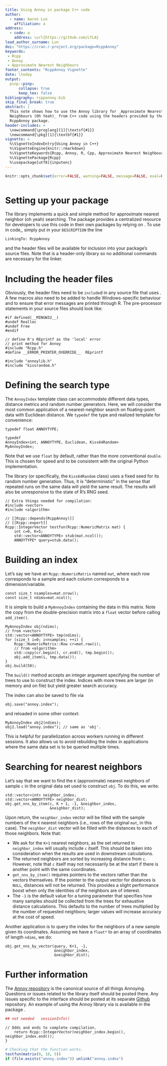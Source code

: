 ```yaml
---
title: Using Annoy in package C++ code
author: 
  - name: Aaron Lun 
    affiliation: a
address:
  - code: a
    address: \url{https://github.com/LTLA}
lead_author_surname: Lun
doi: "https://cran.r-project.org/package=RcppAnnoy"
keywords:
 - Rcpp
 - Annoy
 - Approximate Nearest Neighbours
footer_contents: "RcppAnnoy Vignette"
date: \today
output: 
  pinp::pinp:
      collapse: true
      keep_tex: false
bibliography: rcppannoy.bib
skip_final_break: true
abstract: |
  This note shows how to use the Annoy library for _Approximate Nearest
  Neighbours (Oh Yeah)_ from C++ code using the headers provided by the
  RcppAnnoy package.
header-includes: >
  \newcommand{\proglang}[1]{\textsf{#1}}
  \newcommand{\pkg}[1]{\textbf{#1}}
vignette: >
  %\VignetteIndexEntry{Using Annoy in C++}
  %\VignetteEngine{knitr::rmarkdown}
  %\VignetteKeywords{Rcpp, Annoy, R, Cpp, Approximate Nearest Neighbours}
  %\VignettePackage{Rcpp}
  %\usepackage[utf8]{inputenc}
---
```


```r
knitr::opts_chunk$set(error=FALSE, warning=FALSE, message=FALSE, eval=FALSE)
```

```Rcpp
```

# Setting up your package 

The [\pkg{Annoy}](https://github.com/spotify/annoy) \citep{Github:annoy} \proglang{C++} library implements a quick and simple method for approximate nearest neighbor (oh yeah) searching.
The \pkg{RcppAnnoy} package \citep{CRAN:RcppAnnoy} provides a centralized
resource for developers to use this code in their own \proglang{R} packages by relying
on \pkg{Rcpp} \citep{TAS:Rcpp,CRAN:Rcpp}. To use \pkg{Annoy} in \proglang{C++} code,, simply put in your `DESCRIPTION` the line

```
LinkingTo: RcppAnnoy
```

and the header files will be available for inclusion into your package's source files.
Note that \pkg{Annoy} is a header-only library so no additional commands are necessary for the linker.

# Including the header files

Obviously, the header files need to be `include`d in any \proglang{C++} source file that uses \pkg{Annoy}.
A few macros also need to be added to handle Windows-specific behaviour and to ensure that error messages are printed through R.
The pre-processor statements in your source files should look like:

```Rcpp
#if defined(__MINGW32__)
#undef Realloc
#undef Free
#endif

// define R's REprintf as the 'local' error
// print method for Annoy
#include "Rcpp.h"
#define __ERROR_PRINTER_OVERRIDE__  REprintf

#include "annoylib.h"
#include "kissrandom.h"
```

# Defining the search type 

The `AnnoyIndex` template class can accommodate different data types, distance metrics and random number generators.
Here, we will consider the most common application of a nearest-neighbor search on floating-point data with Euclidean distance.
We `typedef` the type and realized template for convenience:

```Rcpp
typedef float ANNOYTYPE;

typedef
AnnoyIndex<int, ANNOYTYPE, Euclidean, Kiss64Random>
MyAnnoyIndex;
```

Note that we use `float` by default, rather than the more conventional `double`.
This is chosen for speed and to be consistent with the original Python implementation.

The \pkg{Annoy} library (or specifically, the `Kiss64Random` class) uses a fixed seed for its random number generation.
Thus, it is "deterministic" in the sense that repeated runs on the same data will yield the same result.
The results will also be unresponsive to the state of R's RNG seed.

```Rcpp
// Extra things needed for compilation:
#include <vector>
#include <algorithm>

// [[Rcpp::depends(RcppAnnoy)]]
// [[Rcpp::export]]
Rcpp::IntegerVector testfun(Rcpp::NumericMatrix mat) {
    int c=0, K=5;
    std::vector<ANNOYTYPE> stub(mat.ncol());
    ANNOYTYPE* query=stub.data();
```

# Building an index

Let's say we have an `Rcpp::NumericMatrix` named `mat`, where each row corresponds to a sample and each column corresponds to a dimension/variable.

```Rcpp
const size_t nsamples=mat.nrow();
const size_t ndims=mat.ncol();
```

It is simple to build a `MyAnnoyIndex` containing the data in this matrix.
Note the copy from the double-precision matrix into a `float` vector before calling `add_item()`.

```Rcpp
MyAnnoyIndex obj(ndims);
// from <vector>        
std::vector<ANNOYTYPE> tmp(ndims); 
for (size_t i=0; i<nsamples; ++i) {
    Rcpp::NumericMatrix::Row cr=mat.row(i);
    // from <algorithm>
    std::copy(cr.begin(), cr.end(), tmp.begin()); 
    obj.add_item(i, tmp.data());
}
obj.build(50);
```

The `build()` method accepts an integer argument specifying the number of trees to use to construct the index.
Indices with more trees are larger (in memory and on file) but yield greater search accuracy.

The index can also be saved to file via

```Rcpp
obj.save("annoy.index");
```

and reloaded in some other context:

```Rcpp
MyAnnoyIndex obj2(ndims);
obj2.load("annoy.index"); // same as 'obj'.
```

This is helpful for parallelization across workers running in different \proglang{R} sessions.
It also allows us to avoid rebuilding the index in applications where the same data set is to be queried multiple times.

# Searching for nearest neighbors

Let's say that we want to find the `K` (approximate) nearest neighbors of sample `c` in the original data set used to construct `obj`.
To do this, we write:

```Rcpp
std::vector<int> neighbor_index;
std::vector<ANNOYTYPE> neighbor_dist;
obj.get_nns_by_item(c, K + 1, -1, &neighbor_index,
                    &neighbor_dist); 
```

Upon return, the `neighbor_index` vector will be filled with the sample numbers of the `K` nearest neighbors (i.e., rows of the original `mat`, in this case).
The `neighbor_dist` vector will be filled with the distances to each of those neighbors.
Note that:

- We ask for the `K+1` nearest neighbors, as the set returned in `neighbor_index` will usually include `c` itself.
This should be taken into consideration when the results are used in downstream calculations.
- The returned neighbors are sorted by increasing distance from `c`.
However, note that `c` itself may not necessarily be at the start if there is another point with the same coordinates.
- `get_nns_by_item()` requires pointers to the vectors rather than the vectors themselves.
If the pointer to the output vector for distances is `NULL`, distances will not be returned.
This provides a slight performance boost when only the identities of the neighbors are of interest.
- The `-1` is the default value for a tuning parameter that specifies how many samples should be collected from the trees for exhaustive distance calculations.
This defaults to the number of trees multiplied by the number of requested neighbors; larger values will increase accuracy at the cost of speed.

Another application is to query the index for the neighbors of a new sample given its coordinates.
Assuming we have a `float*` to an array of coordinates of length `ndims`, we do:

```Rcpp
obj.get_nns_by_vector(query, K+1, -1, 
                      &neighbor_index,
                      &neighbor_dist);                                    
```

# Further information

The [Annoy repository](https://github.com/spotify/Annoy) is the canonical source of all things Annoying.
Questions or issues related to the \pkg{Annoy} \proglang{C++} library itself should be posted there.
Any issues specific to the \pkg{RcppAnnoy} interface should be posted at its separate [Github](https://github.com/eddelbuettel/rcppannoy) repository.
An example of using the Annoy library via \pkg{RcppAnnoy} is available in the [\pkg{BiocNeighbors}](https://bioconductor.org/packages/BiocNeighbors) package
\citep{Bioc:BiocNeighbors}.

```r
## not needed   sessionInfo()
```

```Rcpp
// Odds and ends to complete compilation.
    return Rcpp::IntegerVector(neighbor_index.begin(), neighbor_index.end());
}
```

```r
# Checking that the function works.
testfun(matrix(0, 10, 5))
if (file.exists("annoy.index")) unlink("annoy.index")
```
